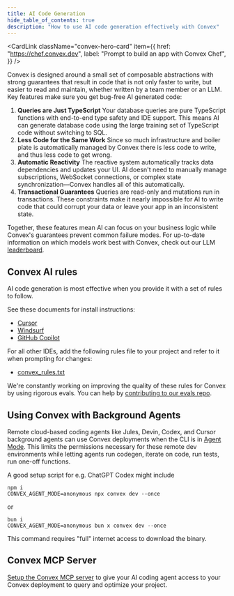 ```yaml
---
title: AI Code Generation
hide_table_of_contents: true
description: "How to use AI code generation effectively with Convex"
---
```


<CardLink
  className="convex-hero-card"
  item={{
    href: "https://chef.convex.dev",
    label: "Prompt to build an app with Convex Chef",
  }}
/>

Convex is designed around a small set of composable abstractions with strong
guarantees that result in code that is not only faster to write, but easier to
read and maintain, whether written by a team member or an LLM. Key features make
sure you get bug-free AI generated code:

1. **Queries are Just TypeScript** Your database queries are pure TypeScript
   functions with end-to-end type safety and IDE support. This means AI can
   generate database code using the large training set of TypeScript code
   without switching to SQL.
1. **Less Code for the Same Work** Since so much infrastructure and boiler plate
   is automatically managed by Convex there is less code to write, and thus less
   code to get wrong.
1. **Automatic Reactivity** The reactive system automatically tracks data
   dependencies and updates your UI. AI doesn't need to manually manage
   subscriptions, WebSocket connections, or complex state synchronization—Convex
   handles all of this automatically.
1. **Transactional Guarantees** Queries are read-only and mutations run in
   transactions. These constraints make it nearly impossible for AI to write
   code that could corrupt your data or leave your app in an inconsistent state.

Together, these features mean AI can focus on your business logic while Convex's
guarantees prevent common failure modes. For up-to-date information on which
models work best with Convex, check out our LLM
[leaderboard](https://convex.dev/llm-leaderboard).

## Convex AI rules

AI code generation is most effective when you provide it with a set of rules to
follow.

See these documents for install instructions:

- [Cursor](/ai/using-cursor.mdx#add-convex-cursorrules)
- [Windsurf](/ai/using-windsurf.mdx#add-convex-rules)
- [GitHub Copilot](/ai/using-github-copilot.mdx#add-convex-instructions)

For all other IDEs, add the following rules file to your project and refer to it
when prompting for changes:

- [convex_rules.txt](https://convex.link/convex_rules.txt)

We're constantly working on improving the quality of these rules for Convex by
using rigorous evals. You can help by
[contributing to our evals repo](https://github.com/get-convex/convex-evals).

## Using Convex with Background Agents

Remote cloud-based coding agents like Jules, Devin, Codex, and Cursor background
agents can use Convex deployments when the CLI is in
[Agent Mode](/docs/cli/background-agents.mdx). This limits the permissions
necessary for these remote dev environments while letting agents run codegen,
iterate on code, run tests, run one-off functions.

A good setup script for e.g. ChatGPT Codex might include

```
npm i
CONVEX_AGENT_MODE=anonymous npx convex dev --once
```

or

```
bun i
CONVEX_AGENT_MODE=anonymous bun x convex dev --once
```

This command requires "full" internet access to download the binary.

## Convex MCP Server

[Setup the Convex MCP server](/ai/convex-mcp-server.mdx) to give your AI coding
agent access to your Convex deployment to query and optimize your project.
